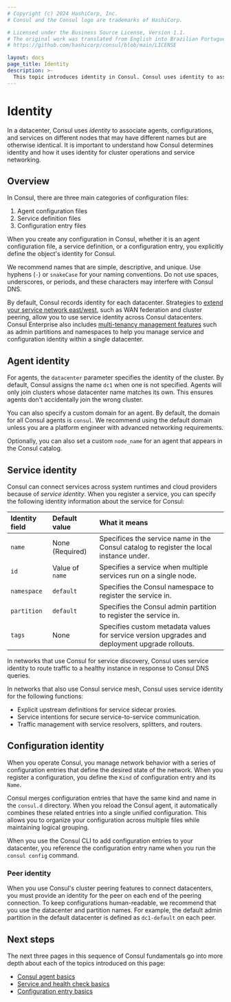 ```yaml
---
# Copyright (c) 2024 HashiCorp, Inc.
# Consul and the Consul logo are trademarks of HashiCorp.

# Licensed under the Business Source License, Version 1.1.
# The original work was translated from English into Brazilian Portuguese.
# https://github.com/hashicorp/consul/blob/main/LICENSE

layout: docs
page_title: Identity
description: >-
  This topic introduces identity in Consul. Consul uses identity to associate agents, configurations, and services on different nodes that may have different names but are otherwise identical.
---
```


# Identity

In a datacenter, Consul uses _identity_ to associate agents, configurations, and services on different nodes that may have different names but are otherwise identical. It is important to understand how Consul determines identity and how it uses identity for cluster operations and service networking.

## Overview

In Consul, there are three main categories of configuration files:

1. Agent configuration files
1. Service definition files
1. Configuration entry files

When you create any configuration in Consul, whether it is an agent configuration file, a service definition, or a configuration entry, you explicitly define the object's identity for Consul.

We recommend names that are simple, descriptive, and unique. Use hyphens (`-`) or `snakeCase` for your naming conventions. Do not use spaces, underscores, or periods, and these characters may interfere with Consul DNS.

By default, Consul records identity for each datacenter. Strategies to [extend your service network east/west](/consul/docs/east-west), such as WAN federation and cluster peering, allow you to use service identity across Consul datacenters. Consul Enterprise also includes [multi-tenancy management features](/consul/docs/multi-tenant) such as admin partitions and namespaces to help you manage service and configuration identity within a single datacenter.

## Agent identity

For agents, the `datacenter` parameter specifies the identity of the cluster. By default, Consul assigns the name `dc1` when one is not specified. Agents will only join clusters whose datacenter name matches its own. This ensures agents don't accidentally join the wrong cluster.

You can also specify a custom domain for an agent. By default, the domain for all Consul agents is `consul`. We recommend using the default domain unless you are a platform engineer with advanced networking requirements.

Optionally, you can also set a custom `node_name` for an agent that appears in the Consul catalog.

## Service identity

Consul can connect services across system runtimes and cloud providers because of _service identity_. When you register a service, you can specify the following identity information about the service for Consul:

| Identity field | Default value   | What it means                                                                                  |
| :------------- | :-------------- | :--------------------------------------------------------------------------------------------- |
| `name`         | None (Required) | Specifices the service name in the Consul catalog to register the local instance under.        |
| `id`           | Value of `name` | Specifies a service when multiple services run on a single node.                               |
| `namespace`    | `default`       | Specifies the Consul namespace to register the service in.                                     |
| `partition`    | `default`       | Specifies the Consul admin partition to register the service in.                               |
| `tags`         | None            | Specifies custom metadata values for service version upgrades and deployment upgrade rollouts. |

In networks that use Consul for service discovery, Consul uses service identity to route traffic to a healthy instance in response to Consul DNS queries.

In networks that also use Consul service mesh, Consul uses service identity for the following functions:

- Explicit upstream definitions for service sidecar proxies.
- Service intentions for secure service-to-service communication.
- Traffic management with service resolvers, splitters, and routers.

## Configuration identity

When you operate Consul, you manage network behavior with a series of configuration entries that define the desired state of the network. When you register a configuration, you define the `Kind` of configuration entry and its `Name`.

Consul merges configuration entries that have the same kind and name in the `consul.d` directory. When you reload the Consul agent, it automatically combines these related entries into a single unified configuration. This allows you to organize your configuration across multiple files while maintaining logical grouping.

When you use the Consul CLI to add configuration entries to your datacenter, you reference the configuration entry name when you run the `consul config` command.

### Peer identity

When you use Consul's cluster peering features to connect datacenters, you must provide an identity for the peer on each end of the peering connection. To keep configurations human-readable, we recommend that you use the datacenter and partition names. For example, the default admin partition in the default datacenter is defined as `dc1-default` on each peer.

## Next steps

The next three pages in this sequence of Consul fundamentals go into more depth about each of the topics introduced on this page:

- [Consul agent basics](/consul/docs/fundamentals/agent)
- [Service and health check basics](/consul/docs/fundamentals/service)
- [Configuration entry basics](/consul/docs/fundamentals/config-entry)
